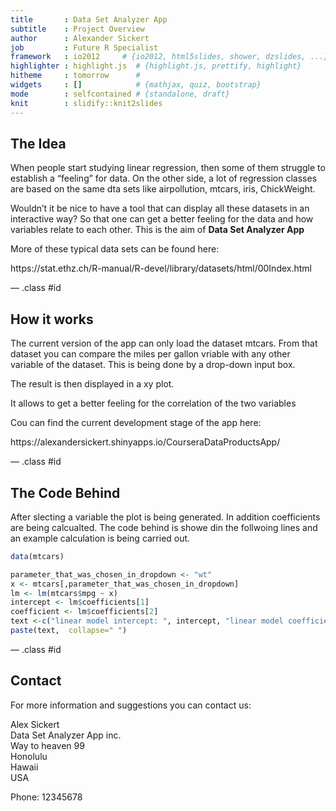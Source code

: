 ```yaml
---
title       : Data Set Analyzer App
subtitle    : Project Overview
author      : Alexander Sickert
job         : Future R Specialist
framework   : io2012     # {io2012, html5slides, shower, dzslides, ...}
highlighter : highlight.js  # {highlight.js, prettify, highlight}
hitheme     : tomorrow      # 
widgets     : []            # {mathjax, quiz, bootstrap}
mode        : selfcontained # {standalone, draft}
knit        : slidify::knit2slides
---
```



## The Idea

When people start studying linear regression, then some of them struggle to establish a "feeling" for data. On the other side, a lot of regression classes are based on the same dta sets like airpollution, mtcars, iris, ChickWeight. 

Wouldn't it be nice to have a tool that can display all these datasets in an interactive way? So that one can get a better feeling for the data and how variables relate to each other. This is the aim of **Data Set Analyzer App**


More of these typical data sets can  be found here: 

https://stat.ethz.ch/R-manual/R-devel/library/datasets/html/00Index.html


--- .class #id 

## How it works

The current version of the app can only load the dataset mtcars. From that dataset you can compare the miles per gallon vriable with any other variable of the dataset. This is being done by a drop-down input box. 

The result is then displayed in a xy plot. 

It allows to get a better feeling for the correlation of the two variables

Cou can find the current development stage of the app here:

https://alexandersickert.shinyapps.io/CourseraDataProductsApp/ 

--- .class #id 

## The Code Behind

After slecting a variable the plot is being generated. In addition coefficients are being calcualted. The code behind is showe din the follwoing lines and an example calculation is being carried out. 

```r

data(mtcars)

parameter_that_was_chosen_in_dropdown <- "wt"
x <- mtcars[,parameter_that_was_chosen_in_dropdown]
lm <- lm(mtcars$mpg ~ x)
intercept <- lm$coefficients[1]
coefficient <- lm$coefficients[2]
text <-c("linear model intercept: ", intercept, "linear model coefficient: ", coefficient)
paste(text,  collapse=" ")


```




--- .class #id 

## Contact

For more information and suggestions you can contact us: 

Alex Sickert  
Data Set Analyzer App inc.  
Way to heaven 99  
Honolulu  
Hawaii  
USA  

Phone: 12345678




